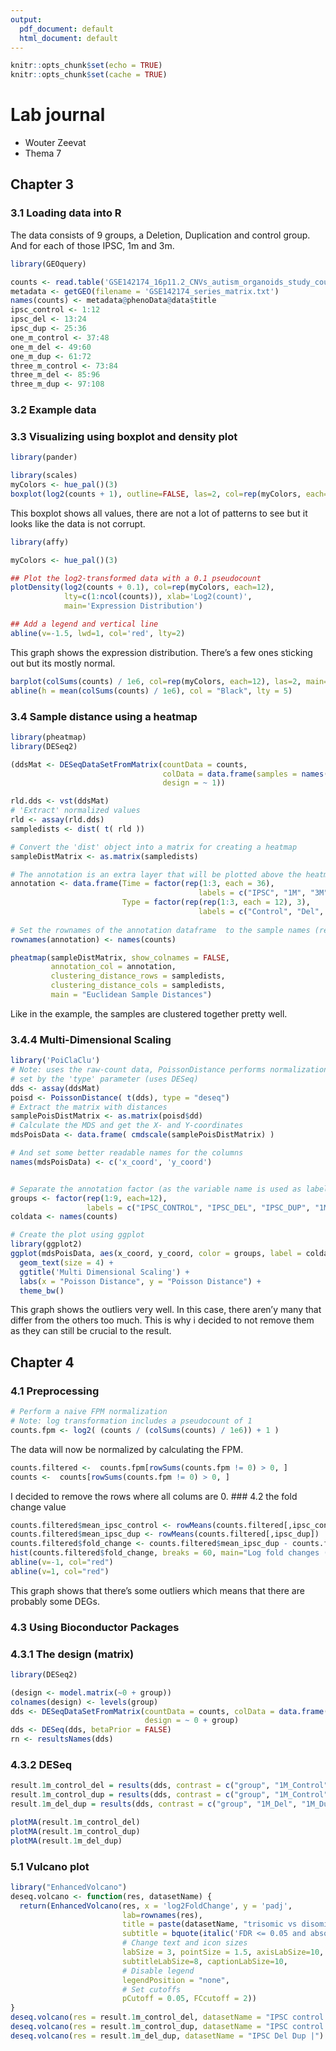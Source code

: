 ```yaml
---
output:
  pdf_document: default
  html_document: default
---
```


```r
knitr::opts_chunk$set(echo = TRUE)
knitr::opts_chunk$set(cache = TRUE)
```
# Lab journal

- Wouter Zeevat
- Thema 7

## Chapter 3

### 3.1 Loading data into R
The data consists of 9 groups, a Deletion, Duplication and control group. And for each of those IPSC, 1m and 3m.
```R
library(GEOquery)
```
```r
counts <- read.table('GSE142174_16p11.2_CNVs_autism_organoids_study_counts.csv', sep=',', header=TRUE, row.names = 1)
metadata <- getGEO(filename = 'GSE142174_series_matrix.txt')
names(counts) <- metadata@phenoData@data$title
ipsc_control <- 1:12
ipsc_del <- 13:24
ipsc_dup <- 25:36
one_m_control <- 37:48
one_m_del <- 49:60
one_m_dup <- 61:72
three_m_control <- 73:84
three_m_del <- 85:96
three_m_dup <- 97:108
```

### 3.2 Example data
### 3.3 Visualizing using boxplot and density plot
```R
library(pander)
```
```R
library(scales)
myColors <- hue_pal()(3)
boxplot(log2(counts + 1), outline=FALSE, las=2, col=rep(myColors, each=12), main='Boxplots of all data')

```
This boxplot shows all values, there are not a lot of patterns to see but it looks like the data is not corrupt.
```R
library(affy)

myColors <- hue_pal()(3)

## Plot the log2-transformed data with a 0.1 pseudocount
plotDensity(log2(counts + 0.1), col=rep(myColors, each=12),
            lty=c(1:ncol(counts)), xlab='Log2(count)',
            main='Expression Distribution')

## Add a legend and vertical line
abline(v=-1.5, lwd=1, col='red', lty=2)
```
This graph shows the expression distribution. There's a few ones sticking out but its mostly normal.


```R
barplot(colSums(counts) / 1e6, col=rep(myColors, each=12), las=2, main='Read counts', ylab='sequence depth')
abline(h = mean(colSums(counts) / 1e6), col = "Black", lty = 5)
```
### 3.4 Sample distance using a heatmap
```R
library(pheatmap)
library(DESeq2)

(ddsMat <- DESeqDataSetFromMatrix(countData = counts,
                                  colData = data.frame(samples = names(counts)),
                                  design = ~ 1))

rld.dds <- vst(ddsMat)
# 'Extract' normalized values
rld <- assay(rld.dds)
sampledists <- dist( t( rld ))

# Convert the 'dist' object into a matrix for creating a heatmap
sampleDistMatrix <- as.matrix(sampledists)

# The annotation is an extra layer that will be plotted above the heatmap columns
annotation <- data.frame(Time = factor(rep(1:3, each = 36), 
                                          labels = c("IPSC", "1M", "3M")),
                         Type = factor(rep(rep(1:3, each = 12), 3), 
                                          labels = c("Control", "Del", "Dup")))
                         
# Set the rownames of the annotation dataframe  to the sample names (required)
rownames(annotation) <- names(counts)

pheatmap(sampleDistMatrix, show_colnames = FALSE,
         annotation_col = annotation,
         clustering_distance_rows = sampledists,
         clustering_distance_cols = sampledists,
         main = "Euclidean Sample Distances")
```
Like in the example, the samples are clustered together pretty well. 

### 3.4.4 Multi-Dimensional Scaling
```R
library('PoiClaClu')
# Note: uses the raw-count data, PoissonDistance performs normalization
# set by the 'type' parameter (uses DESeq)
dds <- assay(ddsMat)
poisd <- PoissonDistance( t(dds), type = "deseq")
# Extract the matrix with distances
samplePoisDistMatrix <- as.matrix(poisd$dd)
# Calculate the MDS and get the X- and Y-coordinates
mdsPoisData <- data.frame( cmdscale(samplePoisDistMatrix) )

# And set some better readable names for the columns
names(mdsPoisData) <- c('x_coord', 'y_coord')


# Separate the annotation factor (as the variable name is used as label)
groups <- factor(rep(1:9, each=12), 
                 labels = c("IPSC_CONTROL", "IPSC_DEL", "IPSC_DUP", "1M_CONTROL", "1M_DEL", "1M_DUP", "3M_CONTROL", "3M_DEL", "3M_DUP"))
coldata <- names(counts)
```
```r
# Create the plot using ggplot
library(ggplot2)
ggplot(mdsPoisData, aes(x_coord, y_coord, color = groups, label = coldata)) + 
  geom_text(size = 4) +
  ggtitle('Multi Dimensional Scaling') +
  labs(x = "Poisson Distance", y = "Poisson Distance") +
  theme_bw()
```
This graph shows the outliers very well. In this case, there aren'y many that differ from the others too much. This is why i decided to not remove them as they can still be crucial to the result.

## Chapter 4
### 4.1 Preprocessing
```r
# Perform a naive FPM normalization
# Note: log transformation includes a pseudocount of 1
counts.fpm <- log2( (counts / (colSums(counts) / 1e6)) + 1 )
```
The data will now be normalized by calculating the FPM. 

```r
counts.filtered <-  counts.fpm[rowSums(counts.fpm != 0) > 0, ]
counts <-  counts[rowSums(counts.fpm != 0) > 0, ]
```
I decided to remove the rows where all colums are 0.
### 4.2 the fold change value
```R
counts.filtered$mean_ipsc_control <- rowMeans(counts.filtered[,ipsc_control])
counts.filtered$mean_ipsc_dup <- rowMeans(counts.filtered[,ipsc_dup])
counts.filtered$fold_change <- counts.filtered$mean_ipsc_dup - counts.filtered$mean_ipsc_control
hist(counts.filtered$fold_change, breaks = 60, main="Log fold changes (IPSC control vs IPSC duplication")
abline(v=-1, col="red")
abline(v=1, col="red")

```
This graph shows that there's some outliers which means that there are probably some DEGs.

### 4.3 Using Bioconductor Packages

### 4.3.1 The design (matrix)
```r
library(DESeq2)

(design <- model.matrix(~0 + group))
colnames(design) <- levels(group)
dds <- DESeqDataSetFromMatrix(countData = counts, colData = data.frame(group = group),
                              design = ~ 0 + group)
dds <- DESeq(dds, betaPrior = FALSE)
rn <- resultsNames(dds)
```

### 4.3.2 DESeq
```r
result.1m_control_del = results(dds, contrast = c("group", "1M_Control", "1M_Del"), alpha = 0.05)
result.1m_control_dup = results(dds, contrast = c("group", "1M_Control", "1M_Dup"), alpha = 0.05)
result.1m_del_dup = results(dds, contrast = c("group", "1M_Del", "1M_Dup"), alpha = 0.05)
```
```r
plotMA(result.1m_control_del)
plotMA(result.1m_control_dup)
plotMA(result.1m_del_dup)
```

### 5.1 Vulcano plot
```r
library("EnhancedVolcano")
deseq.volcano <- function(res, datasetName) {
  return(EnhancedVolcano(res, x = 'log2FoldChange', y = 'padj',
                         lab=rownames(res),
                         title = paste(datasetName, "trisomic vs disomic"),
                         subtitle = bquote(italic('FDR <= 0.05 and absolute FC >= 2')),
                         # Change text and icon sizes
                         labSize = 3, pointSize = 1.5, axisLabSize=10, titleLabSize=12,
                         subtitleLabSize=8, captionLabSize=10,
                         # Disable legend
                         legendPosition = "none",
                         # Set cutoffs
                         pCutoff = 0.05, FCcutoff = 2))
}
deseq.volcano(res = result.1m_control_del, datasetName = "IPSC control Del |")
deseq.volcano(res = result.1m_control_dup, datasetName = "IPSC control Dup |")
deseq.volcano(res = result.1m_del_dup, datasetName = "IPSC Del Dup |")
```
